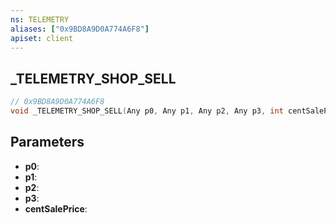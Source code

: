 ```yaml
---
ns: TELEMETRY
aliases: ["0x9BD8A9D0A774A6F8"]
apiset: client
---
```

## _TELEMETRY_SHOP_SELL

```c
// 0x9BD8A9D0A774A6F8
void _TELEMETRY_SHOP_SELL(Any p0, Any p1, Any p2, Any p3, int centSalePrice);
```


## Parameters
* **p0**:
* **p1**:
* **p2**:
* **p3**:
* **centSalePrice**: